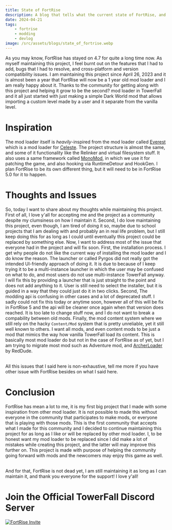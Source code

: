 ```yaml
---
title: State of FortRise
description: A blog that tells what the current state of FortRise, and some updates coming to it. 
date: 2024-04-21
tags: 
    - fortrise
    - modding
    - devlog
image: /src/assets/blogs/state_of_fortrise.webp
---
```



As you may know, FortRise has stayed on 4.7 for quite a long time now. As myself maintaining this project, I feel burnt out on the features that I had to add,
bugs that I had to resolve, and cross-platform and version compatibility issues. I am maintaining this project since April 26, 2023 and it is almost been a year
that FortRise will now be a 1 year old mod loader and I am really happy about it. Thanks to the community for getting along with this project and helping it grow
to be the second? mod loader in TowerFall and it all just started with just making a simple Dark World mod that allows importing a custom level made by a user 
and it separate from the vanilla level. 

# Inspiration
The mod loader itself is *heavily*-inspired from the mod loader called [Everest](https://github.com/EverestAPI/Everest) which is a 
mod loader for [Celeste](https://store.steampowered.com/app/504230/Celeste/). The project structure is almost the same, and some of it functionality like the 
Relinker and virtual filesystem stuff. It also uses a same framework called [MonoMod](https://github.com/MonoMod/MonoMod), in which we use it for patching the game, 
and also hooking via RuntimeDetour and HookGen. I plan FortRise to be its own different thing, but it will need to be in FortRise 5.0 for it to happen.

# Thoughts and Issues
So, today I want to share about my thoughts while maintaining this project. First of all, I love y'all for accepting me and the project as a community despite
my clumsiness on how I maintain it. Second, I do love maintaining this project, even though, I am tired of doing it so, maybe due to school projects that I am
dealing with and probably an in real life problem, but I still keep doing this for as long as I could until eventually this project could be replaced 
by something else. Now, I want to address most of the issue that everyone had in the project and will fix soon. First, the installation process. I get why people
do not like the current way of installing the mod loader and I do know the reason. The launcher or called Pyrgos did not really got the intended UI-friendly approach
of doing it. It is due to because of I keep trying it to be a multi-instance launcher in which the user may be confused on what to do, and most users do not use
multi-instance TowerFall anyway. I will fix this by providing a launcher that is just straight to the point and does not add anything to it. User is still need to
select the installer, but it is guided in a way that they could just do it in two clicks. Second, The modding api is confusing in other cases and a lot of 
deprecated stuff. I sadly could not fix this today or anytime soon, however all of this will be fix in FortRise 5 and the api will be cleaner once again when that
version does reached. It is too late to change stuff now, and I do not want to break a compability between old mods. Finally, the mod content system where we still
rely on the hacky `Content/Mod` system that is pretty unreliable, yet it still well known to others. I want all mods, and even content mods to be just a mod that
mimics the way how vanilla TowerFall load its content. This is basically most mod loader do but not in the case of FortRise as of yet, but I am trying to migrate
most mod such as Adventure mod, and [ArcherLoader](https://github.com/RedDude/ArcherLoader) by RedDude.

<br/>
All this issues that I said here is non-exhaustive, tell me more if you have other issue with FortRise besides on what I said here.

# Conclusion
FortRise has mean a lot to me, it is my first big project that I made with some inspiration from other mod loader. It is not possible to made this without everyone
in the community that participates to make mods, or everyone that is playing with those mods. This is the first community that accepts what I made for this community
and I decided to continue maintaining this project for as long as I like or will be replaced by other mod loader. I, to be honest want my mod loader to be replaced
since I did make a lot of mistakes while creating this project, and the latter will may improve this further on. This project is made with purpose of helping the
community going forward with mods and the newcomers may enjoy this game as well. 

<br/>
And for that, FortRise is not dead yet, I am still maintaining it as long as I can maintain it, and thank you everyone for the support! I love y'all!

# Join the Official TowerFall Discord Server
[![FortRise Invite](https://discordapp.com/api/guilds/248961953656078337/embed.png?style=banner2)](https://discord.gg/m25mWsSv8P)
